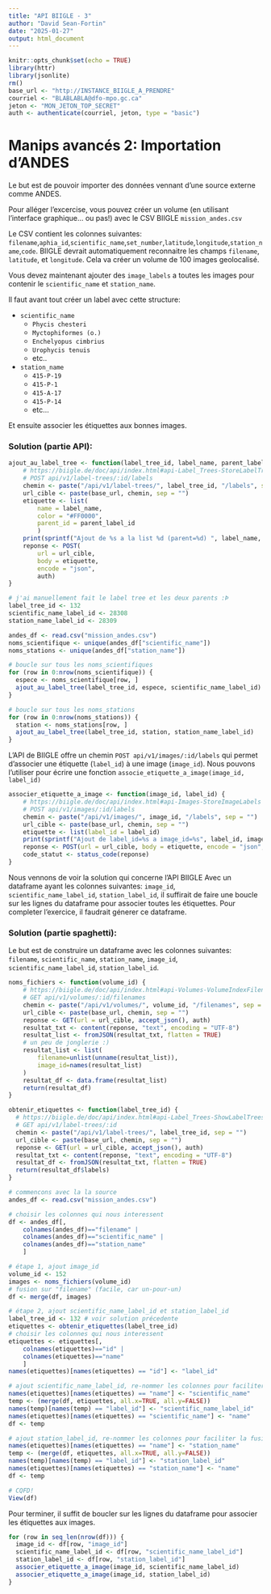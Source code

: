 ```yaml
---
title: "API BIIGLE - 3"
author: "David Sean-Fortin"
date: "2025-01-27"
output: html_document
---
```


```r
knitr::opts_chunk$set(echo = TRUE)
library(httr)
library(jsonlite)
rm()
base_url <- "http://INSTANCE_BIIGLE_A_PRENDRE"
courriel <- "BLABLABLA@dfo-mpo.gc.ca"
jeton <- "MON_JETON_TOP_SECRET"
auth <- authenticate(courriel, jeton, type = "basic")
```

# Manips avancés 2: Importation d'ANDES

Le but est de pouvoir importer des données vennant d'une source externe comme ANDES.

Pour alléger l'excercise, vous pouvez créer un volume (en utilisant l'interface graphique... ou pas!) avec le CSV BIIGLE `mission_andes.csv`

Le CSV contient les colonnes suivantes: `filename`,`aphia_id`,`scientific_name`,`set_number`,`latitude`,`longitude`,`station_name`,`code`.
BIIGLE devrait automatiquement reconnaitre les champs `filename`, `latitude`, et `longitude`. Cela va créer un volume de 100 images geolocalisé.

Vous devez maintenant ajouter des `image_labels` a toutes les images pour contenir le `scientific_name` et `station_name`.

Il faut avant tout créer un label avec cette structure:

 - `scientific_name`
   - `Phycis chesteri`
   - `Myctophiformes (o.)`
   - `Enchelyopus cimbrius`
   - `Urophycis tenuis`
   - etc..
 - `station_name`
   - `415-P-19`
   - `415-P-1`
   - `415-A-17`
   - `415-P-14`
   - etc...

Et ensuite associer les étiquettes aux bonnes images.

### Solution (partie API):

```r
ajout_au_label_tree <- function(label_tree_id, label_name, parent_label_id) {
    # https://biigle.de/doc/api/index.html#api-Label_Trees-StoreLabelTreesLabels
    # POST api/v1/label-trees/:id/labels
    chemin <- paste("/api/v1/label-trees/", label_tree_id, "/labels", sep = "")
    url_cible <- paste(base_url, chemin, sep = "")
    etiquette <- list(
        name = label_name,
        color = "#FF0000",
        parent_id = parent_label_id
        )
    print(sprintf("Ajout de %s a la list %d (parent=%d) ", label_name, label_tree_id, parent_label_id))
    reponse <- POST(
        url = url_cible,
        body = etiquette,
        encode = "json",
        auth)
}

# j'ai manuellement fait le label tree et les deux parents :Þ
label_tree_id <- 132
scientific_name_label_id <- 28308
station_name_label_id <- 28309

andes_df <- read.csv("mission_andes.csv")
noms_scientifique <- unique(andes_df["scientific_name"])
noms_stations <- unique(andes_df["station_name"])

# boucle sur tous les noms_scientifiques
for (row in 0:nrow(noms_scientifique)) {
  espece <- noms_scientifique[row, ]
  ajout_au_label_tree(label_tree_id, espece, scientific_name_label_id)
}

# boucle sur tous les noms_stations
for (row in 0:nrow(noms_stations)) {
  station <- noms_stations[row, ]
  ajout_au_label_tree(label_tree_id, station, station_name_label_id)
}
```

L'API de BIIGLE offre un chemin `POST api/v1/images/:id/labels` qui permet d'associer une étiquette (`label_id`) à une image (`image_id`).
Nous pouvons l'utiliser pour écrire une fonction `associe_etiquette_a_image(image_id, label_id)`

```r
associer_etiquette_a_image <- function(image_id, label_id) {
    # https://biigle.de/doc/api/index.html#api-Images-StoreImageLabels
    # POST api/v1/images/:id/labels
    chemin <- paste("/api/v1/images/", image_id, "/labels", sep = "")
    url_cible <- paste(base_url, chemin, sep = "")
    etiquette <- list(label_id = label_id)
    print(sprintf("Ajout de label_id=%s a image_id=%s", label_id, image_id))
    reponse <- POST(url = url_cible, body = etiquette, encode = "json", auth)
    code_statut <- status_code(reponse)
}
```

Nous vennons de voir la solution qui concerne l'API BIIGLE 
Avec un dataframe ayant les colonnes suivantes: `image_id`, `scientific_name_label_id`, `station_label_id`, il suffirait de faire une boucle sur les lignes du dataframe pour associer toutes les étiquettes.
Pour completer l'exercice, il faudrait génerer ce dataframe.

### Solution (partie spaghetti):
Le but est de construire un dataframe avec les colonnes suivantes: `filename`, `scientific_name`, `station_name`, `image_id`, `scientific_name_label_id`, `station_label_id`.

```r
noms_fichiers <- function(volume_id) {
    # https://biigle.de/doc/api/index.html#api-Volumes-VolumeIndexFilenames
    # GET api/v1/volumes/:id/filenames
    chemin <- paste("/api/v1/volumes/", volume_id, "/filenames", sep = "")
    url_cible <- paste(base_url, chemin, sep = "")
    reponse <- GET(url = url_cible, accept_json(), auth)
    resultat_txt <- content(reponse, "text", encoding = "UTF-8")
    resultat_list <- fromJSON(resultat_txt, flatten = TRUE)
    # un peu de jonglerie :)
    resultat_list <- list(
        filename=unlist(unname(resultat_list)),
        image_id=names(resultat_list)
    )
    resultat_df <- data.frame(resultat_list)
    return(resultat_df)
}

obtenir_etiquettes <- function(label_tree_id) {
  # https://biigle.de/doc/api/index.html#api-Label_Trees-ShowLabelTrees
  # GET api/v1/label-trees/:id
  chemin <- paste("/api/v1/label-trees/", label_tree_id, sep = "")
  url_cible <- paste(base_url, chemin, sep = "")
  reponse <- GET(url = url_cible, accept_json(), auth)
  resultat_txt <- content(reponse, "text", encoding = "UTF-8")
  resultat_df <- fromJSON(resultat_txt, flatten = TRUE)
  return(resultat_df$labels)
}

# commencons avec la la source
andes_df <- read.csv("mission_andes.csv")

# choisir les colonnes qui nous interessent
df <- andes_df[,
    colnames(andes_df)=="filename" |
    colnames(andes_df)=="scientific_name" | 
    colnames(andes_df)=="station_name"
    ]

# étape 1, ajout image_id
volume_id <- 152
images <- noms_fichiers(volume_id)
# fusion sur "filename" (facile, car un-pour-un)
df <- merge(df, images)

# étape 2, ajout scientific_name_label_id et station_label_id
label_tree_id <- 132 # voir solution précedente
etiquettes <- obtenir_etiquettes(label_tree_id)
# choisir les colonnes qui nous interessent
etiquettes <- etiquettes[,
    colnames(etiquettes)=="id" |
    colnames(etiquettes)=="name"
    ]
names(etiquettes)[names(etiquettes) == "id"] <- "label_id"

# ajout scientific_name_label_id, re-nommer les colonnes pour faciliter la fusion
names(etiquettes)[names(etiquettes) == "name"] <- "scientific_name"
temp <- (merge(df, etiquettes, all.x=TRUE, all.y=FALSE))
names(temp)[names(temp) == "label_id"] <- "scientific_name_label_id"
names(etiquettes)[names(etiquettes) == "scientific_name"] <- "name"
df <- temp

# ajout station_label_id, re-nommer les colonnes pour faciliter la fusion
names(etiquettes)[names(etiquettes) == "name"] <- "station_name"
temp <- (merge(df, etiquettes, all.x=TRUE, all.y=FALSE))
names(temp)[names(temp) == "label_id"] <- "station_label_id"
names(etiquettes)[names(etiquettes) == "station_name"] <- "name"
df <- temp

# CQFD!
View(df)
```

Pour terminer, il suffit de boucler sur les lignes du dataframe pour associer les étiquettes aux images.
```r
for (row in seq_len(nrow(df))) {
  image_id <- df[row, "image_id"]
  scientific_name_label_id <- df[row, "scientific_name_label_id"]
  station_label_id <- df[row, "station_label_id"]
  associer_etiquette_a_image(image_id, scientific_name_label_id)
  associer_etiquette_a_image(image_id, station_label_id)
}
```